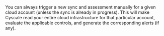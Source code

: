 You can always trigger a new sync and assessment manually for a given cloud account (unless the sync is already in progress). This will make Cyscale read your entire cloud infrastructure for that particular account, evaluate the applicable controls, and generate the corresponding alerts (if any).
